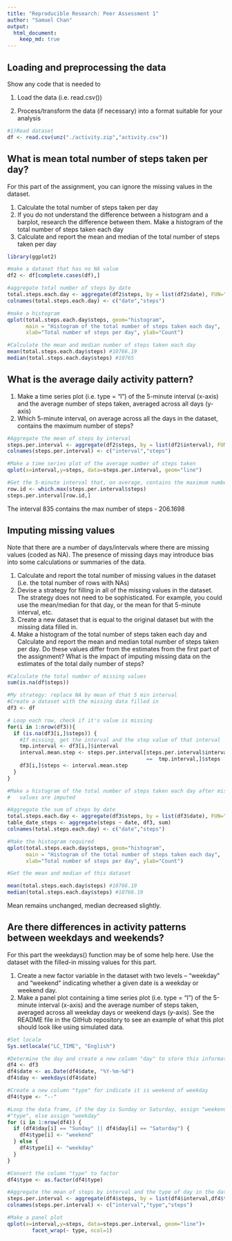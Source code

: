 ```yaml
---
title: "Reproducible Research: Peer Assessment 1"
author: "Samuel Chan"
output: 
  html_document:
    keep_md: true
---
```



## Loading and preprocessing the data

Show any code that is needed to

1. Load the data (i.e. read.csv())

2. Process/transform the data (if necessary) into a format suitable for your analysis
```r
#1)Read dataset
df <- read.csv(unz("./activity.zip","activity.csv"))

```


## What is mean total number of steps taken per day?

For this part of the assignment, you can ignore the missing values in the dataset.

1. Calculate the total number of steps taken per day
2. If you do not understand the difference between a histogram and a barplot, research the difference between them. Make a histogram of the total number of steps taken each day
3. Calculate and report the mean and median of the total number of steps taken per day

```r
library(ggplot2)

#make a dataset that has no NA value
df2 <- df[complete.cases(df),]

#aggregate total number of steps by date
total.steps.each.day <- aggregate(df2$steps, by = list(df2$date), FUN="sum")
colnames(total.steps.each.day) <- c("date","steps")

#make a histogram
qplot(total.steps.each.day$steps, geom="histogram",  
      main = "Histogram of the total number of steps taken each day",
      xlab="Total number of steps per day", ylab="Count")

#Calculate the mean and median number of steps taken each day
mean(total.steps.each.day$steps) #10766.19
median(total.steps.each.day$steps) #10765

```


## What is the average daily activity pattern?

1. Make a time series plot (i.e. type = "l") of the 5-minute interval (x-axis) and the average number of steps taken, averaged across all days (y-axis)
2. Which 5-minute interval, on average across all the days in the dataset, contains the maximum number of steps?

```r
#Aggregate the mean of steps by interval
steps.per.interval <- aggregate(df2$steps, by = list(df2$interval), FUN="mean")
colnames(steps.per.interval) <- c("interval","steps")

#Make a time series plot of the average number of steps taken
qplot(x=interval,y=steps, data=steps.per.interval, geom="line")

#Get the 5-minute interval that, on average, contains the maximum number of steps
row.id <- which.max(steps.per.interval$steps)
steps.per.interval[row.id,]

```
The interval 835 contains the max number of steps - 206.1698


## Imputing missing values

Note that there are a number of days/intervals where there are missing values (coded as NA). The presence of missing days may introduce bias into some calculations or summaries of the data.

1. Calculate and report the total number of missing values in the dataset (i.e. the total number of rows with NAs)
2. Devise a strategy for filling in all of the missing values in the dataset. The strategy does not need to be sophisticated. For example, you could use the mean/median for that day, or the mean for that 5-minute interval, etc.
3. Create a new dataset that is equal to the original dataset but with the missing data filled in.
4. Make a histogram of the total number of steps taken each day and Calculate and report the mean and median total number of steps taken per day. Do these values differ from the estimates from the first part of the assignment? What is the impact of imputing missing data on the estimates of the total daily number of steps?

```r
#Calculate the total number of missing values
sum(is.na(df$steps))

#My strategy: replace NA by mean of that 5 min interval
#Create a dataset with the missing data filled in
df3 <- df

# Loop each row, check if it's value is missing
for(i in 1:nrow(df3)){
  if (is.na(df3[i,]$steps)) {
    #If missing, get the interval and the step value of that interval
    tmp.interval <- df3[i,]$interval
    interval.mean.step <- steps.per.interval[steps.per.interval$interval
                                             ==  tmp.interval,]$steps
    df3[i,]$steps <- interval.mean.step
  }
}

#Make a histogram of the total number of steps taken each day after missing 
#   values are imputed

#Aggregate the sum of steps by date
total.steps.each.day <- aggregate(df3$steps, by = list(df3$date), FUN="sum")
table_date_steps <- aggregate(steps ~ date, df3, sum)
colnames(total.steps.each.day) <- c("date","steps")

#Make the histogram required
qplot(total.steps.each.day$steps, geom="histogram",  
      main = "Histogram of the total number of steps taken each day",
      xlab="Total number of steps per day", ylab="Count")

#Get the mean and median of this dataset

mean(total.steps.each.day$steps) #10766.19
median(total.steps.each.day$steps) #10766.19
```
Mean remains unchanged, median decreased slightly.


## Are there differences in activity patterns between weekdays and weekends?

For this part the weekdays() function may be of some help here. Use the dataset with the filled-in missing values for this part.

1. Create a new factor variable in the dataset with two levels – "weekday" and "weekend" indicating whether a given date is a weekday or weekend day.
2. Make a panel plot containing a time series plot (i.e. type = "l") of the 5-minute interval (x-axis) and the average number of steps taken, averaged across all weekday days or weekend days (y-axis). See the README file in the GitHub repository to see an example of what this plot should look like using simulated data.

```r
#Set locale
Sys.setlocale("LC_TIME", "English")

#Determine the day and create a new column "day" to store this information
df4 <- df3
df4$date <- as.Date(df4$date, "%Y-%m-%d")
df4$day <- weekdays(df4$date)

#Create a new column "type" for indicate it is weekend of weekday
df4$type <- "--" 

#Loop the data frame, if the day is Sunday or Saturday, assign "weekend" to 
#"type", else assign "weekday"
for (i in 1:nrow(df4)) {
  if (df4$day[i] == "Sunday" || df4$day[i] == "Saturday") {
    df4$type[i] <- "weekend" 
  } else {
    df4$type[i] <- "weekday" 
  }
}

#Convert the column "type" to factor
df4$type <- as.factor(df4$type)

#Aggregate the mean of steps by interval and the type of day in the data frame
steps.per.interval <- aggregate(df4$steps, by = list(df4$interval,df4$type), FUN="mean")
colnames(steps.per.interval) <- c("interval","type","steps")

#Make a panel plot
qplot(x=interval,y=steps, data=steps.per.interval, geom="line")+ 
        facet_wrap(~ type, ncol=1)
```

